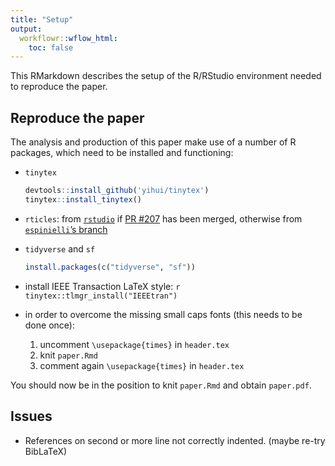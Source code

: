 ```yaml
---
title: "Setup"
output:
  workflowr::wflow_html:
    toc: false
---
```


This RMarkdown describes the setup of the R/RStudio environment needed to reproduce the paper.

## Reproduce the paper

The analysis and production of this paper make use of a number of R packages, which need to be
installed and functioning:

* `tinytex`
  ```r
  devtools::install_github('yihui/tinytex')
  tinytex::install_tinytex()
  ```

* `rticles`: from [`rstudio`](https://github.com/rstudio/rticles) if
  [PR #207](https://github.com/rstudio/rticles/pull/207) has been merged,
  otherwise from [`espinielli`'s branch](https://github.com/espinielli/rticles/tree/add-support-keywords)

* `tidyverse` and `sf`
  ```r
  install.packages(c("tidyverse", "sf"))
  ```

* install IEEE Transaction LaTeX style:
    ```r
    tinytex::tlmgr_install("IEEEtran")
    ```

* in order to overcome the missing small caps fonts (this needs to be done once):
  1. uncomment `\usepackage{times}` in `header.tex`
  2. knit `paper.Rmd`
  3. comment again `\usepackage{times}` in `header.tex`

You should now be in the position to knit `paper.Rmd` and obtain `paper.pdf`.



## Issues
  
  * References on second or more line not correctly indented. (maybe re-try BibLaTeX)

